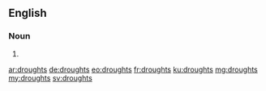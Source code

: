 ==English==

===Noun===
{{head|en|plural}}

# {{plural of|drought|lang=en|nocat=1}}

[[ar:droughts]]
[[de:droughts]]
[[eo:droughts]]
[[fr:droughts]]
[[ku:droughts]]
[[mg:droughts]]
[[my:droughts]]
[[sv:droughts]]